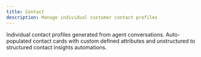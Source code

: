 ```yaml
---
title: Contact
description: Manage individual customer contact profiles
---
```


Individual contact profiles generated from agent conversations. Auto-populated contact cards with custom defined attributes and unstructured to structured contact insights automations.